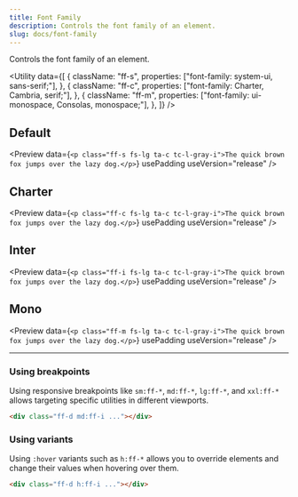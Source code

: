 ```yaml
---
title: Font Family
description: Controls the font family of an element.
slug: docs/font-family
---
```


Controls the font family of an element.

<Utility
  data={[
    {
      className: "ff-s",
      properties: ["font-family: system-ui, sans-serif;"],
    },
    {
      className: "ff-c",
      properties: ["font-family: Charter, Cambria, serif;"],
    },
    {
      className: "ff-m",
      properties: ["font-family: ui-monospace, Consolas, monospace;"],
    },
  ]}
/>

## Default

<Preview
  data={`<p class="ff-s fs-lg ta-c tc-l-gray-i">The quick brown fox jumps over the lazy dog.</p>`}
  usePadding
  useVersion="release"
/>

## Charter

<Preview
  data={`<p class="ff-c fs-lg ta-c tc-l-gray-i">The quick brown fox jumps over the lazy dog.</p>`}
  usePadding
  useVersion="release"
/>

## Inter

<Preview
  data={`<p class="ff-i fs-lg ta-c tc-l-gray-i">The quick brown fox jumps over the lazy dog.</p>`}
  usePadding
  useVersion="release"
/>

## Mono

<Preview
  data={`<p class="ff-m fs-lg ta-c tc-l-gray-i">The quick brown fox jumps over the lazy dog.</p>`}
  usePadding
  useVersion="release"
/>

---

### Using breakpoints

Using responsive breakpoints like `sm:ff-*`, `md:ff-*`, `lg:ff-*`, and `xxl:ff-*` allows targeting specific utilities in different viewports.

```html "md:ff-i"
<div class="ff-d md:ff-i ..."></div>
```

### Using variants

Using `:hover` variants such as `h:ff-*` allows you to override elements and change their values when hovering over them.

```html "h:ff-i"
<div class="ff-d h:ff-i ..."></div>
```
